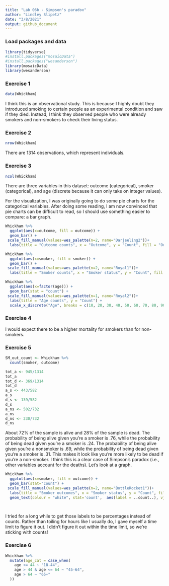 ```yaml
---
title: "Lab 06b - Simpson's paradox"
author: "Lindley Slipetz"
date: "3/8/2021"
output: github_document
---
```


### Load packages and data

```r
library(tidyverse) 
#install.packages("mosaicData")
#install.packages("wesanderson")
library(mosaicData) 
library(wesanderson)
```

### Exercise 1

```r
data(Whickham)
```
I think this is an observational study. This is because I highly doubt they introduced smoking to certain people as an experimental condition and saw if they died. Instead, I think they observed people who were already smokers and non-smokers to check their living status.

### Exercise 2


```r
nrow(Whickham)
```
There are 1314 observations, which represent individuals.

### Exercise 3


```r
ncol(Whickham)
```
There are three variables in this dataset: outcome (categorical), smoker (categorical), and age (discrete because it can only take on integer values).

For the visualization, I was originally going to do some pie charts for the categorical variables. After doing some reading, I am now convinced that pie charts can be difficult to read, so I should use something easier to compare: a bar graph.

```r
Whickham %>%
  ggplot(aes(x=outcome, fill = outcome)) +
  geom_bar() +
 scale_fill_manual(values=wes_palette(n=2, name="Darjeeling2"))+
  labs(title = "Outcome counts", x = "Outcome", y = "Count", fill = "Outcome")
```
```r
Whickham %>%
  ggplot(aes(x=smoker, fill = smoker)) +
  geom_bar() +
 scale_fill_manual(values=wes_palette(n=2, name="Royal1"))+
  labs(title = "Smoker counts", x = "Smoker status", y = "Count", fill = "Smoker status")
```
```r
Whickham %>%
  ggplot(aes(x=factor(age))) +
  geom_bar(stat = "count") +
 scale_fill_manual(values=wes_palette(n=1, name="Royal2"))+
  labs(title = "Age counts", y = "Count") +
  scale_x_discrete("Age", breaks = c(10, 20, 30, 40, 50, 60, 70, 80, 90, 100), labels = c("10", "20", "30", "40", "50", "60", "70", "80", "90", "100"))
```

### Exercise 4

I would expect there to be a higher mortality for smokers than for non-smokers.

### Exercise 5

```r
SM_out_count <- Whickham %>%
  count(smoker, outcome)
```

```r
tot_a <- 945/1314
tot_a
tot_d <- 369/1314
tot_d
a_s <- 443/582
a_s
d_s <- 139/582
d_s
a_ns <- 502/732
a_ns
d_ns <- 230/732
d_ns

```
About 72% of the sample is alive and 28% of the sample is dead. The probability of being alive given you're a smoker is .76, while the probability of being dead given you're a smoker is .24. The probability of being alive given you're a nonsmoker is .69, while the probability of being dead given you're a smoker is .31. This makes it look like you're more likely to be dead if you're a non-smoker. I think this is a clear case of Simpson's paradox (i.e., other variables account for the deaths). Let's look at a graph.



```r
Whickham %>%
  ggplot(aes(x=smoker, fill = outcome)) +
  geom_bar(stat="count") +
 scale_fill_manual(values=wes_palette(n=2, name="BottleRocket1"))+
  labs(title = "Smoker outcomes", x = "Smoker status", y = "Count", fill = "Outcome") +
  geom_text(colour = "white", stat='count',  aes(label = ..count..), vjust = 2)

  
```
I tried for a long while to get those labels to be percentages instead of counts. Rather than toiling for hours like I usually do, I gave myself a time limit to figure it out. I didn't figure it out within the time limit, so we're sticking with counts!
  
  
### Exercise 6

```r
Whickham %>%
  mutate(age_cat = case_when(
    age <= 44 ~ "18-44",
    age > 44 & age <= 64 ~ "45-64",
    age > 64 ~ "65+"
  ))

```
